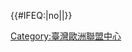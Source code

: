 {{Navbox
  |title      = [[臺灣歐洲聯盟中心|<span style="color:#FFEB00;">EUTW七校聯盟</span>]]
  |image      = [[File:Flag of Europe.svg|130px|歐盟旗]]
| titlestyle = background:#034da2; color:#ffeb00;
| groupstyle = background:#034da2; color:#ffeb00;
  |name       = 臺灣歐洲聯盟中心
  |list1      = {{臺灣歐洲聯盟中心/list|color: #FFCC00;background-color: #003399}}
}}<includeonly>{{#IFEQ:{{{cat}}}|no||[[Category:臺灣歐洲聯盟中心]]}}</includeonly><noinclude>{{Documentation}}</noinclude>